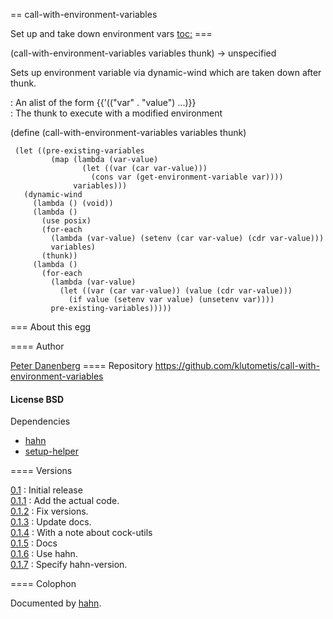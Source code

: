 == call-with-environment-variables

Set up and take down environment vars
[[toc:]]
=== {{call-with-environment-variables}}
<procedure>(call-with-environment-variables variables thunk) → unspecified</procedure>
Sets up environment variable via dynamic-wind which are taken down after thunk.
; {{variables}} : An alist of the form {{'(("var" . "value") ...)}}
; {{thunk}} : The thunk to execute with a modified environment
<enscript highlight="scheme">(define (call-with-environment-variables variables thunk)
  (let ((pre-existing-variables
          (map (lambda (var-value)
                 (let ((var (car var-value)))
                   (cons var (get-environment-variable var))))
               variables)))
    (dynamic-wind
      (lambda () (void))
      (lambda ()
        (use posix)
        (for-each
          (lambda (var-value) (setenv (car var-value) (cdr var-value)))
          variables)
        (thunk))
      (lambda ()
        (for-each
          (lambda (var-value)
            (let ((var (car var-value)) (value (cdr var-value)))
              (if value (setenv var value) (unsetenv var))))
          pre-existing-variables)))))
</enscript>
=== About this egg

==== Author

[[/users/klutometis|Peter Danenberg]]
==== Repository
[[https://github.com/klutometis/call-with-environment-variables]]
==== License
BSD
==== Dependencies
* [[hahn]]
* [[setup-helper]]

==== Versions
; [[https://github.com/klutometis/call-with-environment-variables/releases/tag/0.1|0.1]] : Initial release
; [[https://github.com/klutometis/call-with-environment-variables/releases/tag/0.1.1|0.1.1]] : Add the actual code.
; [[https://github.com/klutometis/call-with-environment-variables/releases/tag/0.1.2|0.1.2]] : Fix versions.
; [[https://github.com/klutometis/call-with-environment-variables/releases/tag/0.1.3|0.1.3]] : Update docs.
; [[https://github.com/klutometis/call-with-environment-variables/releases/tag/0.1.4|0.1.4]] : With a note about cock-utils
; [[https://github.com/klutometis/call-with-environment-variables/releases/tag/0.1.5|0.1.5]] : Docs
; [[https://github.com/klutometis/call-with-environment-variables/releases/tag/0.1.6|0.1.6]] : Use hahn.
; [[https://github.com/klutometis/call-with-environment-variables/releases/tag/0.1.7|0.1.7]] : Specify hahn-version.
==== Colophon

Documented by [[/egg/hahn|hahn]].